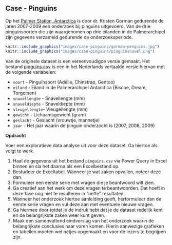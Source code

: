 ## Case - Pinguins {#case-pinguins}

Op het [Palmer Station, Antarctica](https://pal.lternet.edu/) is door dr. Kristen Gorman gedurende de jaren 2007-2009 een onderzoek bij pinguïns uitgevoerd. Van de drie pinguinsoorten die zijn waargenomen op drie eilanden in de Palmerarchipel zijn gegevens verzameld gedurende de onderzoeksperiode.

```r
knitr::include_graphics("images/case-pinguins/gorman-penguins.jpg")
knitr::include_graphics("images/case-pinguins/pinguinsnavel.png")
```

:::{.data}
Van de originele dataset is een vereenvoudigde versie gemaakt. Het bestand [pinguins.csv](data/pinguins.csv) is een in het Nederlands vertaalde versie hiervan met de volgende variabelen:

+ `soort` - Pinguïnsoort (Adélie, Chinstrap, Gentoo)
+ `eiland` - Eiland in de Palmerarchipel Antarctica (Biscoe, Dream, Torgersen)
+ `snavellengte` - Snavellengte (mm)
+ `snaveldiepte` - Snaveldiepte (mm)
+ `vleugellengte`- Vleugellengte (mm)
+ `gewicht` - Lichaamsgewicht (gram)
+ `geslacht` - Geslacht (vrouwtje, mannetje)
+ `jaar` - Het jaar waarin de pinguin onderzocht is (2007, 2008, 2009)
:::

**Opdracht**

Voer een exploratieve data analyse uit voor deze dataset. Ga hiertoe als volgt te werk.

1. Haal de gegevens uit het bestand `pinguins.csv` via Power Query in Excel binnen en sla het daarna als een Excelbestand op.
2. Bestudeer de Exceltabel. Wanneer je wat zaken opvallen, noteer deze dan.
3. Formuleer een eerste serie met vragen die je beantwoord wilt zien.
4. Ga creatief aan het werk om deze vragen te beantwoorden. Dat hoeft in deze fase nog niet te resulteren in "nette" resultaten.
5. Wanneer het onderzoek hiertoe aanleiding geeft, herformuleer dan de eerste serie vragen en vul deze aan met eventuele nieuwe vragen.
6. Ga hiermee door totdat je de indruk hebt dat je de dataset redelijk kent en de belangrijkste zaken weer kunt geven.
7. Maak een samenvattend eindverslag van het onderzoek waarin de belangrijkste conclusies naar voren komen. Hierin aanwezige grafieken en tabellen moeten wel netjes opgemaakt en voor de lezers te begrijpen zijn.
